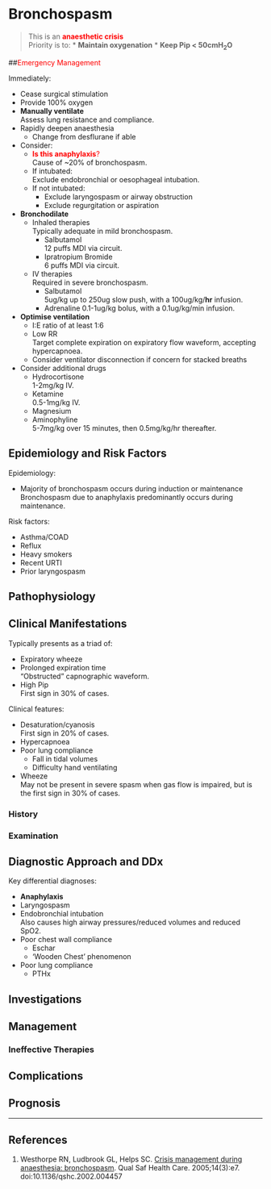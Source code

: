 # Bronchospasm


> This is an <span style="color:red">**anaesthetic crisis**</span>  
> Priority is to:
>* **Maintain oxygenation**
>* **Keep Pip < 50cmH<sub>2</sub>O**


##<span style="color:red">Emergency Management</span>

Immediately:

* Cease surgical stimulation
* Provide 100% oxygen
* **Manually ventilate**  
Assess lung resistance and compliance.
* Rapidly deepen anaesthesia  
	* Change from desflurane if able
* Consider:
	* <span style="color:red">**Is this anaphylaxis**?</span>  
	Cause of ~20% of bronchospasm.
	* If intubated:  
	Exclude endobronchial or oesophageal intubation.
	* If not intubated:
		* Exclude laryngospasm or airway obstruction
		* Exclude regurgitation or aspiration


* **Bronchodilate**
	* Inhaled therapies  
	Typically adequate in mild bronchospasm.
		* Salbutamol  
		12 puffs MDI via circuit.
		* Ipratropium Bromide  
		6 puffs MDI via circuit.
	* IV therapies  
	Required in severe bronchospasm.
		* Salbutamol  
		5ug/kg up to 250ug slow push, with a 100ug/kg/**hr** infusion.
		* Adrenaline
		0.1-1ug/kg bolus, with a 0.1ug/kg/min infusion.
* **Optimise ventilation**
	* I:E ratio of at least 1:6
	* Low RR  
	Target complete expiration on expiratory flow waveform, accepting hypercapnoea.
	* Consider ventilator disconnection if concern for stacked breaths
* Consider additional drugs
	* Hydrocortisone  
	1-2mg/kg IV.
	* Ketamine  
	0.5-1mg/kg IV.
	* Magnesium
	* Aminophyline  
	5-7mg/kg over 15 minutes, then 0.5mg/kg/hr thereafter.


## Epidemiology and Risk Factors

Epidemiology:

* Majority of bronchospasm occurs during induction or maintenance  
Bronchospasm due to anaphylaxis predominantly occurs during maintenance.

Risk factors:

* Asthma/COAD
* Reflux
* Heavy smokers
* Recent URTI
* Prior laryngospasm

## Pathophysiology

## Clinical Manifestations

Typically presents as a triad of:

* Expiratory wheeze
* Prolonged expiration time  
"Obstructed" capnographic waveform.
* High Pip  
First sign in 30% of cases.


Clinical features:

* Desaturation/cyanosis  
First sign in 20% of cases.
* Hypercapnoea
* Poor lung compliance
	* Fall in tidal volumes
	* Difficulty hand ventilating
* Wheeze  
May not be present in severe spasm when gas flow is impaired, but is the first sign in 30% of cases.





### History

### Examination

## Diagnostic Approach and DDx

Key differential diagnoses:

* **Anaphylaxis**
* Laryngospasm
* Endobronchial intubation  
Also causes high airway pressures/reduced volumes and reduced SpO2</sub>.
* Poor chest wall compliance
	* Eschar
	* 'Wooden Chest' phenomenon
* Poor lung compliance
	* PTHx


## Investigations

## Management

### Ineffective Therapies

## Complications

## Prognosis


---

## References


1. Westhorpe RN, Ludbrook GL, Helps SC. [Crisis management during anaesthesia: bronchospasm](http://qualitysafety.bmj.com/content/14/3/e7). Qual Saf Health Care. 2005;14(3):e7. doi:10.1136/qshc.2002.004457